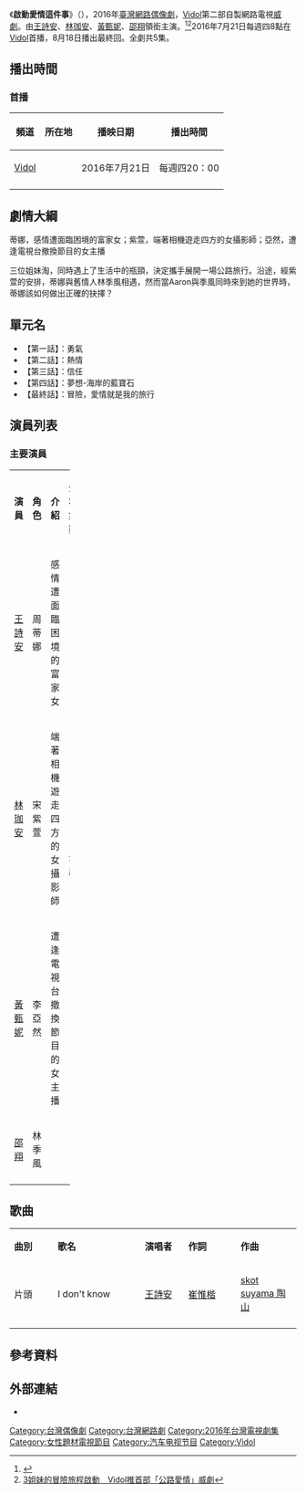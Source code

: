 {{Infobox Television
| show_name            = 啟動愛情這件事
| original_name        = ''Something About Love''
| image                =
| caption              = 
| show_name_2          =
| genre                = [[網路劇|網路劇]]
| format               = 
| creator              = 
| developer            = 
| writer               = 吳孟寰
| director             = 
| creative_director    = 
| presenter            =   
| starring             = [[王詩安|王詩安]]、[[林珈安|林珈安]]、[[黃甄妮|黃甄妮]]、[[邵翔|邵翔]]
| judges               = 
| voices               = 
| narrated             = 
| theme_music_composer = 
| opentheme            = 
| endtheme             = 
| composer             = 
| country              = {{ROC-TW}}
| language             =  [[國語|國語]]
| num_seasons          =<!-- or num_series -->
| num_episodes         = 5集
| list_episodes        = 
| slogan               = 
| executive_producer   = 
| supervising_producer =
| producer             = 
| editor               = 
| location             = 
| cinematography       =
| camera               = 
| runtime              = 13分鐘
| company              = 
| distributor          = 
| channel              =[[Vidol|Vidol]]、LINE TV
| picture_format       =[[影片網站|影片網站]]
| audio_format         =[[立體聲|立體聲]]
| first_run            ={{TWN}}
| first_aired          ={{start date|2016|07|21}}
| last_aired           =2016年8月18日
| status               = 
| preceded_by          =
| followed_by          =
| related              = 
| website              =
| production_website   = 
}}
《'''啟動愛情這件事'''》（{{lang-en|''Something About Love''}}），2016年[[臺灣|臺灣]][[網路|網路]][[偶像劇|偶像劇]]，[[Vidol|Vidol]]第二部自製網路電視[[三立電視戲劇節目列表|威劇]]。由[[王詩安|王詩安]]、[[林珈安|林珈安]]、[[黃甄妮|黃甄妮]]、[[邵翔|邵翔]]領銜主演。<ref>{{Cite web |url=http://www.epochtimes.com/b5/16/7/20/n8120478.htm |title=「Vidol」推威劇與實境節目《進擊的大叔》 |accessdate=2016-07-26 |archive-date=2019-12-22 |archive-url=https://web.archive.org/web/20191222185814/http://www.epochtimes.com/b5/16/7/20/n8120478.htm |dead-url=no }}</ref><ref>[http://www.setn.com/News.aspx?NewsID=166266-3%E5%A7%90%E5%A6%B9%E7%9A%84%E5%86%92%E9%9A%AA%E6%97%85%E7%A8%8B%E5%95%9F%E5%8B%95%E3%80%80Vidol%E6%8E%A8%E9%A6%96%E9%83%A8%E3%80%8C%E5%85%AC%E8%B7%AF%E6%84%9B%E6%83%85%E3%80%8D%E5%A8%81%E5%8A%87 3姐妹的冒險旅程啟動　Vidol推首部「公路愛情」威劇]</ref>2016年7月21日每週四8點在[[Vidol|Vidol]]首播，8月18日播出最終回。全劇共5集。

== 播出時間 ==
{{Note24hUTC+8}}
=== 首播 ===
{| class="wikitable" style="text-align:center"
|- 
!頻道||所在地||播映日期||播出時間
|-
|<center>[[Vidol|Vidol]]||<center>{{TWN}}||<center>2016年7月21日||<center>每週四20：00
|-
|}
== 劇情大綱 ==
蒂娜，感情遭面臨困境的富家女；紫萱，端著相機遊走四方的女攝影師；亞然，遭逢電視台撤換節目的女主播

三位姐妹淘，同時遇上了生活中的瓶頸，決定攜手展開一場公路旅行。沿途，經紫萱的安排，蒂娜與舊情人林季風相遇，然而當Aaron與季風同時來到她的世界時，蒂娜該如何做出正確的抉擇？
==單元名==
*【第一話】：勇氣
*【第二話】：熱情
*【第三話】：信任
*【第四話】：夢想-海岸的藍寶石
*【最終話】：冒險，愛情就是我的旅行

== 演員列表 ==
=== 主要演員 ===
{|class="wikitable" width="100%"
|- style="background:green; color:snow" align=center
|width="7%"|'''演員''' || width="8%"|'''角色''' || width="46%"|'''介紹'''||width="12%"|'''登場集數'''
|-
|<center>[[王詩安|王詩安]]||<center>周蒂娜||感情遭面臨困境的富家女 
|rowspan=4|<center>全劇
|-
|<center>[[林珈安|林珈安]]||<center>宋紫萱||端著相機遊走四方的女攝影師 
|-
|<center>[[黃甄妮|黃甄妮]]||<center>李亞然||遭逢電視台撤換節目的女主播
|-
|<center>[[邵翔|邵翔]]||<center>林季風||
|-
|}

== 歌曲 ==
{|class="wikitable" style="width:80%;text-align:center"
|- style="width:100%; background:green; color:snow"
|style="width:10%"|'''曲別'''||style="width:20%"|'''歌名'''||style="width:10%"|'''演唱者'''||style="width:12%"|'''作詞'''||style="width:12%"|'''作曲'''
|-
|片頭|| I don't know || [[王詩安|王詩安]] || [[崔惟楷|崔惟楷]] || [[skot_suyama_陶山|skot suyama 陶山]]
|-
|}

== 參考資料 ==
{{Reflist}}

== 外部連結 ==
*{{Facebook|vidol.tv|Vidol影音}}
{{三立電視戲劇}}
{{DEFAULTSORT:Qǐ啟}}
[[Category:台灣偶像劇|Category:台灣偶像劇]]
[[Category:台灣網路劇|Category:台灣網路劇]]
[[Category:2016年台灣電視劇集|Category:2016年台灣電視劇集]]
[[Category:女性題材電視節目|Category:女性題材電視節目]]
[[Category:汽车电视节目|Category:汽车电视节目]]
[[Category:Vidol|Category:Vidol]]